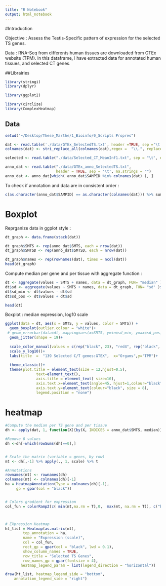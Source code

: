 ---
title: "R Notebook"
output: html_notebook
---

#Introduction

Objective : Assess the Testis-Specific pattern of expression for the selected TS genes.


Data : RNA-Seq from differents human tissues are downloaded from GTEx website (TPM).
In this dataframe, I have extracted data for annotated human tissues, and selected CT genes. 

##Librairies

```{r}
library(stringi)
library(dplyr)

library(ggplot2)

library(circlize)
library(ComplexHeatmap)
```

## Data

```{r}
setwd("~/Desktop/These_Marthe/1_Bioinfo/0_Scripts Propres")

dat <- read.table('./data/GTEx_SelectedTS.txt', header =TRUE, sep ='\t')
colnames(dat) <- stri_replace_all(colnames(dat),regex =  "\\.", replacement = "-")

selected <- read.table("./data/Selected_CT_MeanInf1.txt", sep = "\t", dec = ",", header = T)

anno_dat <- read.table("./data/GTEx_anno_SelectedTS.txt", 
                       header = TRUE, sep = '\t', na.strings = "")
anno_dat <- anno_dat[which( anno_dat$SAMPID %in% colnames(dat) ), ]

```



To check if annotation and data are in consistent order : 
```{r}
c(as.character(anno_dat$SAMPID) == as.character(colnames(dat))) %>% sum == ncol(dat)

```

# Boxplot 

Reprganize data in ggplot style : 

```{r}
dt_graph <- data.frame(stack(dat))

dt_graph$SMTS <- rep(anno_dat$SMTS, each = nrow(dat))
dt_graph$SMTSD <- rep(anno_dat$SMTSD, each = nrow(dat))

dt_graph$names <- rep(rownames(dat), times = ncol(dat))
head(dt_graph)
```

Compute median per gene and per tissue with aggregate function : 

```{r}
dt <- aggregate(values ~ SMTS + names, data = dt_graph, FUN= "median" )
dt$sd <- aggregate(values ~ SMTS + names, data = dt_graph, FUN= "sd" )$values
dt$sd_min <- dt$values - dt$sd 
dt$sd_pos <- dt$values + dt$sd 

head(dt)
```

Boxplot : median expression, log10 scale
```{r}
ggplot(data = dt, aes(x = SMTS, y = values, color = SMTS)) +
  geom_boxplot(outlier.colour = "white")+
 # geom_errorbar(data=dt, mapping=aes(x=SMTS, ymin=sd_min, ymax=sd_pos), width=0.2, size=1) +
  geom_jitter(shape = 19)+
  
  scale_color_manual(values = c(rep("black", 23), "red4", rep("black", 3)))+
  scale_y_log10()+
  labs(title  =  "139 Selected C/T genes:GTEX",  x="Organs",y="TPM")+ 
  
  theme_classic()+                                                     
  theme(plot.title = element_text(size = 12,hjust=0.5),   
              text=element_text(),
              axis.title = element_text( size=10),       
              axis.text.x=element_text(angle=45, hjust=1,colour="black", size = 8),
              axis.text.y=element_text(colour="black", size = 8),
              legend.position = "none")
```









# heatmap
```{r}
#Compute the median per TS gene and per tissue
dh <- apply(dat, 1, function(X){by(X, INDICES = anno_dat$SMTS, median)}) %>% t

#Remove 0 values
dh <-dh[-which(rowSums(dh)==0),]


# Scale the matrix (variable = genes, by row)
mt <- dh[,-1] %>% apply(., 1, scale) %>% t

#Annotations
rownames(mt) <- rownames(dh)
colnames(mt) <- colnames(dh)[-1]
ha = HeatmapAnnotation(Type = colnames(dh)[-1],
     gp = gpar(col = "black"))


# Colors gradient for expression
col_fun = colorRamp2(c( min(mt,na.rm = T),0,  max(mt, na.rm = T)), c("blue", "white", "red"))



# EXpression Heatmap
ht_list = Heatmap(as.matrix(mt),
        top_annotation = ha,
        name = "Expression (scale)",
        col = col_fun,
        rect_gp = gpar(col = "black", lwd = 0.1),
        show_column_names = TRUE,
        row_title = "Selected TS Genes",
        row_names_gp = gpar(fontsize = 4), 
       heatmap_legend_param = list(legend_direction = "horizontal"))

draw(ht_list, heatmap_legend_side = "bottom", 
    annotation_legend_side = "right")

```



